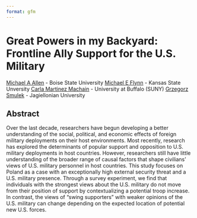 ---
format: gfm
---


# Great Powers in my Backyard: Frontline Ally Support for the U.S. Military

[Michael A Allen](http://ma-allen.com/) - Boise State University
[Michael E Flynn](https://www.m-flynn.com/) - Kansas State Unversity
[Carla Martinez Machain](https://www.carlamm.com/) - University at Buffalo (SUNY)
[Grzegorz Smulek]() - Jagiellonian University


## Abstract

Over the last decade, researchers have begun developing a better understanding of the social, political, and economic effects of foreign military deployments on their host environments. Most recently, research has explored the determinants of popular support and opposition to U.S. military deployments in host countries. However, researchers still have little understanding of the broader range of causal factors that shape civilians’ views of U.S. military personnel in host countries. This study focuses on Poland as a case with an exceptionally high external security threat and a U.S. military presence. Through a survey experiment, we find that individuals with the strongest views about the U.S. military do not move from their position of support by contextualizing a potential troop increase. In contrast, the views of “swing supporters” with weaker opinions of the U.S. military can change depending on the expected location of potential new U.S. forces. 
